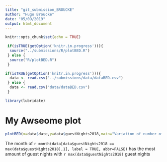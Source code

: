 ```yaml
---
title: "git_submission_BROUCKE"
author: "Hugo Broucke"
date: "05/09/2019"
output: html_document
---
```


```r
knitr::opts_chunk$set(echo = TRUE)

 if(isTRUE(getOption('knitr.in.progress'))){
  source("../submissions/R/plotBED.R")
 } else {
  source("R/plotBED.R")
 }

if(isTRUE(getOption('knitr.in.progress'))){
  data <- read.csv("../submissions/data/dataBED.csv")
 } else {
  data <- read.csv("data/dataBED.csv")
 }

library(lubridate)
```



# My Awseome plot

```r
plotBED(x=data$date,y=data$guestNights2018,main="Variation of number of guest nights in 2018",xlab="Month",ylab="Guest nights")
```

The month of `r month(data[data$guestNights2018 == max(data$guestNights2018),1], label = TRUE, abbr=FALSE)` has the most amount of guest nights with `r max(data$guestNights2018)` guest nights
